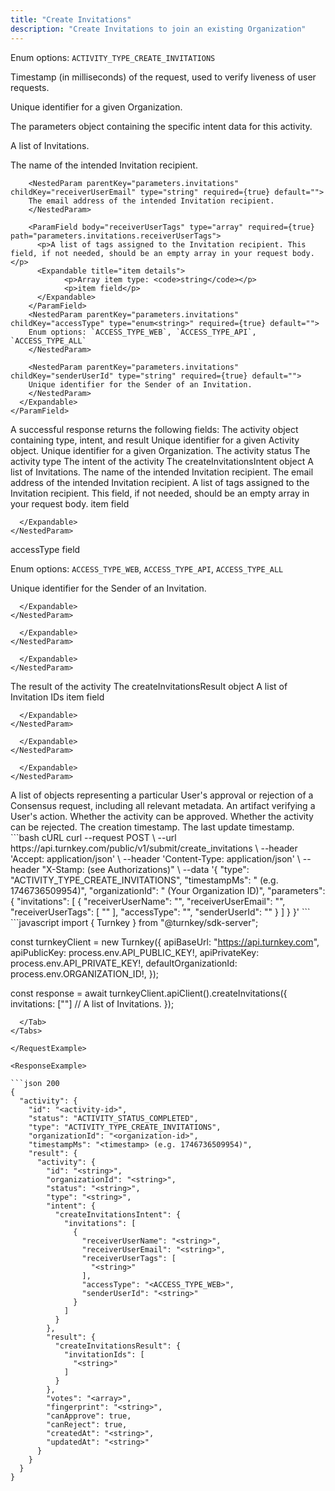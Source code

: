 ```yaml
---
title: "Create Invitations"
description: "Create Invitations to join an existing Organization"
---
```



<EndpointPath type="submit" path="create_invitations" />

<Authorizations />

<H3Bordered text="Body" />

<ParamField body="type" type="enum<string>" required={true}>

Enum options: `ACTIVITY_TYPE_CREATE_INVITATIONS`
</ParamField>

<ParamField body="timestampMs" type="string" required={true}>

Timestamp (in milliseconds) of the request, used to verify liveness of user requests.
</ParamField>

<ParamField body="organizationId" type="string" required={true}>

Unique identifier for a given Organization.
</ParamField>

<ParamField body="parameters" type="object" required={true} path="parameters">
  <p>The parameters object containing the specific intent data for this activity.</p>
  <Expandable title="details">
    <ParamField body="invitations" type="array" required={true} path="parameters.invitations">
      <p>A list of Invitations.</p>
      <Expandable title="item details">
        <NestedParam parentKey="parameters.invitations" childKey="receiverUserName" type="string" required={true} default="">
        The name of the intended Invitation recipient.
        </NestedParam>
        
        <NestedParam parentKey="parameters.invitations" childKey="receiverUserEmail" type="string" required={true} default="">
        The email address of the intended Invitation recipient.
        </NestedParam>
        
        <ParamField body="receiverUserTags" type="array" required={true} path="parameters.invitations.receiverUserTags">
          <p>A list of tags assigned to the Invitation recipient. This field, if not needed, should be an empty array in your request body.</p>
          <Expandable title="item details">
                <p>Array item type: <code>string</code></p>
                <p>item field</p>
          </Expandable>
        </ParamField>
        <NestedParam parentKey="parameters.invitations" childKey="accessType" type="enum<string>" required={true} default="">
        Enum options: `ACCESS_TYPE_WEB`, `ACCESS_TYPE_API`, `ACCESS_TYPE_ALL`
        </NestedParam>
        
        <NestedParam parentKey="parameters.invitations" childKey="senderUserId" type="string" required={true} default="">
        Unique identifier for the Sender of an Invitation.
        </NestedParam>
      </Expandable>
    </ParamField>
  </Expandable>
</ParamField>

<H3Bordered text="Response" />
A successful response returns the following fields:

<ResponseField name="activity" type="object" required={true}>
  The activity object containing type, intent, and result
  <Expandable title="activity details">
    <NestedParam parentKey="activity" childKey="id" type="string" required={true}>
Unique identifier for a given Activity object.
</NestedParam>
<NestedParam parentKey="activity" childKey="organizationId" type="string" required={true}>
Unique identifier for a given Organization.
</NestedParam>
<NestedParam parentKey="activity" childKey="status" type="string" required={true}>
The activity status
</NestedParam>
<NestedParam parentKey="activity" childKey="type" type="string" required={true}>
The activity type
</NestedParam>
<NestedParam parentKey="activity" childKey="intent" type="object" required={true}>
      The intent of the activity
      <Expandable title="intent details">
        <NestedParam parentKey="activity.intent" childKey="createInvitationsIntent" type="object" required={true}>
      The createInvitationsIntent object
      <Expandable title="createInvitationsIntent details">
        <NestedParam parentKey="activity.intent.createInvitationsIntent" childKey="invitations" type="array" required={true}>
      A list of Invitations.
      <Expandable title="invitations details">
        <NestedParam parentKey="activity.intent.createInvitationsIntent.invitations" childKey="receiverUserName" type="string" required={true}>
The name of the intended Invitation recipient.
</NestedParam>
<NestedParam parentKey="activity.intent.createInvitationsIntent.invitations" childKey="receiverUserEmail" type="string" required={true}>
The email address of the intended Invitation recipient.
</NestedParam>
<NestedParam parentKey="activity.intent.createInvitationsIntent.invitations" childKey="receiverUserTags" type="array" required={true}>
      A list of tags assigned to the Invitation recipient. This field, if not needed, should be an empty array in your request body.
      <Expandable title="receiverUserTags details">
        <NestedParam parentKey="activity.intent.createInvitationsIntent.invitations.receiverUserTags" childKey="item" type="string" required={true}>
item field
</NestedParam>

      </Expandable>
    </NestedParam>
<NestedParam parentKey="activity.intent.createInvitationsIntent.invitations" childKey="accessType" type="enum" required={true}>
accessType field
  
Enum options: `ACCESS_TYPE_WEB`, `ACCESS_TYPE_API`, `ACCESS_TYPE_ALL`

</NestedParam>
<NestedParam parentKey="activity.intent.createInvitationsIntent.invitations" childKey="senderUserId" type="string" required={true}>
Unique identifier for the Sender of an Invitation.
</NestedParam>

      </Expandable>
    </NestedParam>

      </Expandable>
    </NestedParam>

      </Expandable>
    </NestedParam>
<NestedParam parentKey="activity" childKey="result" type="object" required={true}>
      The result of the activity
      <Expandable title="result details">
        <NestedParam parentKey="activity.result" childKey="createInvitationsResult" type="object" required={true}>
      The createInvitationsResult object
      <Expandable title="createInvitationsResult details">
        <NestedParam parentKey="activity.result.createInvitationsResult" childKey="invitationIds" type="array" required={true}>
      A list of Invitation IDs
      <Expandable title="invitationIds details">
        <NestedParam parentKey="activity.result.createInvitationsResult.invitationIds" childKey="item" type="string" required={true}>
item field
</NestedParam>

      </Expandable>
    </NestedParam>

      </Expandable>
    </NestedParam>

      </Expandable>
    </NestedParam>
<NestedParam parentKey="activity" childKey="votes" type="array" required={true}>
A list of objects representing a particular User's approval or rejection of a Consensus request, including all relevant metadata.
</NestedParam>
<NestedParam parentKey="activity" childKey="fingerprint" type="string" required={true}>
An artifact verifying a User's action.
</NestedParam>
<NestedParam parentKey="activity" childKey="canApprove" type="boolean" required={true}>
Whether the activity can be approved.
</NestedParam>
<NestedParam parentKey="activity" childKey="canReject" type="boolean" required={true}>
Whether the activity can be rejected.
</NestedParam>
<NestedParam parentKey="activity" childKey="createdAt" type="string" required={true}>
The creation timestamp.
</NestedParam>
<NestedParam parentKey="activity" childKey="updatedAt" type="string" required={true}>
The last update timestamp.
</NestedParam>

  </Expandable>
</ResponseField>

<RequestExample>

<Tabs>
  <Tab title="cURL">
```bash cURL
curl --request POST \
  --url https://api.turnkey.com/public/v1/submit/create_invitations \
  --header 'Accept: application/json' \
  --header 'Content-Type: application/json' \
  --header "X-Stamp: <string> (see Authorizations)" \
  --data '{
    "type": "ACTIVITY_TYPE_CREATE_INVITATIONS",
    "timestampMs": "<string> (e.g. 1746736509954)",
    "organizationId": "<string> (Your Organization ID)",
    "parameters": {
        "invitations": [
            {
                "receiverUserName": "<string>",
                "receiverUserEmail": "<string>",
                "receiverUserTags": [
                    "<string>"
                ],
                "accessType": "<ACCESS_TYPE_WEB>",
                "senderUserId": "<string>"
            }
        ]
    }
}'
```
  </Tab>
  <Tab title="JavaScript">
```javascript
import { Turnkey } from "@turnkey/sdk-server";

const turnkeyClient = new Turnkey({
  apiBaseUrl: "https://api.turnkey.com",
  apiPublicKey: process.env.API_PUBLIC_KEY!,
  apiPrivateKey: process.env.API_PRIVATE_KEY!,
  defaultOrganizationId: process.env.ORGANIZATION_ID!,
});

const response = await turnkeyClient.apiClient().createInvitations({
  invitations: ["<string>"] // A list of Invitations.
});
```
  </Tab>
</Tabs>

</RequestExample>

<ResponseExample>

```json 200
{
  "activity": {
    "id": "<activity-id>",
    "status": "ACTIVITY_STATUS_COMPLETED",
    "type": "ACTIVITY_TYPE_CREATE_INVITATIONS",
    "organizationId": "<organization-id>",
    "timestampMs": "<timestamp> (e.g. 1746736509954)",
    "result": {
      "activity": {
        "id": "<string>",
        "organizationId": "<string>",
        "status": "<string>",
        "type": "<string>",
        "intent": {
          "createInvitationsIntent": {
            "invitations": [
              {
                "receiverUserName": "<string>",
                "receiverUserEmail": "<string>",
                "receiverUserTags": [
                  "<string>"
                ],
                "accessType": "<ACCESS_TYPE_WEB>",
                "senderUserId": "<string>"
              }
            ]
          }
        },
        "result": {
          "createInvitationsResult": {
            "invitationIds": [
              "<string>"
            ]
          }
        },
        "votes": "<array>",
        "fingerprint": "<string>",
        "canApprove": true,
        "canReject": true,
        "createdAt": "<string>",
        "updatedAt": "<string>"
      }
    }
  }
}
```

</ResponseExample>
